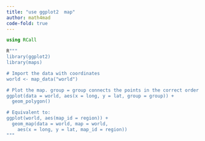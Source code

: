 ```yaml
---
title: "use ggplot2  map"
author: math4mad
code-fold: true
---
```


```julia
using RCall 

R"""
library(ggplot2)
library(maps)

# Import the data with coordinates
world <- map_data("world")

# Plot the map. group = group connects the points in the correct order
ggplot(data = world, aes(x = long, y = lat, group = group)) + 
  geom_polygon() 

# Equivalent to:
ggplot(world, aes(map_id = region)) +
  geom_map(data = world, map = world,
    aes(x = long, y = lat, map_id = region))
"""
```